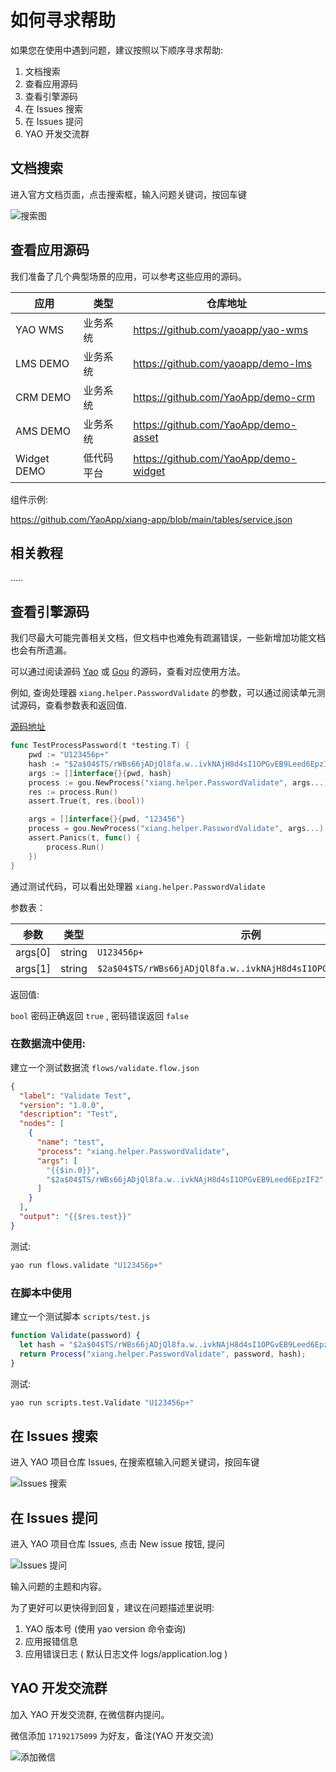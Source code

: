 # 如何寻求帮助

如果您在使用中遇到问题，建议按照以下顺序寻求帮助:

1. 文档搜索
2. 查看应用源码
3. 查看引擎源码
4. 在 Issues 搜索
5. 在 Issues 提问
6. YAO 开发交流群

## 文档搜索

进入官方文档页面，点击搜索框，输入问题关键词，按回车键

![搜索图](https://release-sv-1252011659.cos.na-siliconvalley.myqcloud.com/docs/%E5%9F%BA%E7%A1%80/search.png)

## 查看应用源码

我们准备了几个典型场景的应用，可以参考这些应用的源码。

| 应用        | 类型       | 仓库地址                              |
| ----------- | ---------- | ------------------------------------- |
| YAO WMS     | 业务系统   | https://github.com/yaoapp/yao-wms     |
| LMS DEMO    | 业务系统   | https://github.com/yaoapp/demo-lms    |
| CRM DEMO    | 业务系统   | https://github.com/YaoApp/demo-crm    |
| AMS DEMO    | 业务系统   | https://github.com/YaoApp/demo-asset  |
| Widget DEMO | 低代码平台 | https://github.com/YaoApp/demo-widget |

组件示例:

https://github.com/YaoApp/xiang-app/blob/main/tables/service.json

## 相关教程

.....

## 查看引擎源码

我们尽最大可能完善相关文档，但文档中也难免有疏漏错误，一些新增加功能文档也会有所遗漏。

可以通过阅读源码 [Yao](https://github.com/YaoApp/yao) 或 [Gou](https://github.com/YaoApp/gou) 的源码，查看对应使用方法。

例如, 查询处理器 `xiang.helper.PasswordValidate` 的参数，可以通过阅读单元测试源码，查看参数表和返回值.

[源码地址](https://github.com/YaoApp/yao/blob/main/helper/password_test.go)

```go
func TestProcessPassword(t *testing.T) {
	pwd := "U123456p+"
	hash := "$2a$04$TS/rWBs66jADjQl8fa.w..ivkNAjH8d4sI1OPGvEB9Leed6EpzIF2"
	args := []interface{}{pwd, hash}
	process := gou.NewProcess("xiang.helper.PasswordValidate", args...)
	res := process.Run()
	assert.True(t, res.(bool))

	args = []interface{}{pwd, "123456"}
	process = gou.NewProcess("xiang.helper.PasswordValidate", args...)
	assert.Panics(t, func() {
		process.Run()
	})
}
```

通过测试代码，可以看出处理器 `xiang.helper.PasswordValidate`

参数表：

| 参数    | 类型   | 示例                                                           |
| ------- | ------ | -------------------------------------------------------------- |
| args[0] | string | `U123456p+`                                                    |
| args[1] | string | `$2a$04$TS/rWBs66jADjQl8fa.w..ivkNAjH8d4sI1OPGvEB9Leed6EpzIF2` |

返回值:

`bool` 密码正确返回 `true` , 密码错误返回 `false`

### 在数据流中使用:

建立一个测试数据流 `flows/validate.flow.json`

```json
{
  "label": "Validate Test",
  "version": "1.0.0",
  "description": "Test",
  "nodes": [
    {
      "name": "test",
      "process": "xiang.helper.PasswordValidate",
      "args": [
        "{{$in.0}}",
        "$2a$04$TS/rWBs66jADjQl8fa.w..ivkNAjH8d4sI1OPGvEB9Leed6EpzIF2"
      ]
    }
  ],
  "output": "{{$res.test}}"
}
```

测试:

```bash
yao run flows.validate "U123456p+"
```

### 在脚本中使用

建立一个测试脚本 `scripts/test.js`

```javascript
function Validate(password) {
  let hash = "$2a$04$TS/rWBs66jADjQl8fa.w..ivkNAjH8d4sI1OPGvEB9Leed6EpzIF2";
  return Process("xiang.helper.PasswordValidate", password, hash);
}
```

测试:

```bash
yao run scripts.test.Validate "U123456p+"
```

## 在 Issues 搜索

进入 YAO 项目仓库 Issues, 在搜索框输入问题关键词，按回车键

![Issues 搜索](https://release-sv-1252011659.cos.na-siliconvalley.myqcloud.com/docs/%E5%9F%BA%E7%A1%80/Issues-search.png)

## 在 Issues 提问

进入 YAO 项目仓库 Issues, 点击 New issue 按钮, 提问

![Issues 提问](https://release-sv-1252011659.cos.na-siliconvalley.myqcloud.com/docs/%E5%9F%BA%E7%A1%80/Issues-new.png)

输入问题的主题和内容。

为了更好可以更快得到回复，建议在问题描述里说明:

1. YAO 版本号 (使用 yao version 命令查询)
2. 应用报错信息
3. 应用错误日志 ( 默认日志文件 logs/application.log )

## YAO 开发交流群

加入 YAO 开发交流群, 在微信群内提问。

微信添加 `17192175099` 为好友，备注(YAO 开发交流)

![添加微信](https://raw.githubusercontent.com/YaoApp/yao/main/docs/wechat.jpg)

<Div style={{ display: "flex", justifyContent: "space-between" }}>
  <Link type="prev" title="YAO编程基础" link="基础/YAO编程基础"></Link>
  <Link type="next" title="YAO命令" link="基础/YAO命令"></Link>
</Div>
